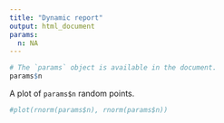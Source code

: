 ```yaml
---
title: "Dynamic report"
output: html_document
params:
  n: NA
---
```


```r
# The `params` object is available in the document.
params$n
```

A plot of `params$n` random points.

```r
#plot(rnorm(params$n), rnorm(params$n))
```